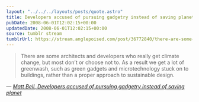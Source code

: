 ```yaml
---
layout: "../../../layouts/posts/quote.astro"
title: Developers accused of pursuing gadgetry instead of saving planet
pubDate: 2008-06-01T12:02:15+00:00
updatedDate: 2008-06-01T12:02:15+00:00
source: tumblr stream
tumblrUrl: https://stream.anglepoised.com/post/36772840/there-are-some-architects-and-developers-who
---
```


> There are some architects and developers who really get climate change, but most don&rsquo;t or choose not to. As a result we get a lot of greenwash, such as green gadgets and microtechnology stuck on to buildings, rather than a proper approach to sustainable design.

— <cite>[Matt Bell, _Developers accused of pursuing gadgetry instead of saving planet_](https://www.theguardian.com/environment/2008/may/31/greenbuilding.ethicalliving)</cite>
